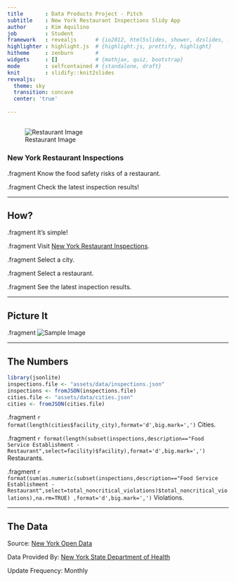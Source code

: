 ```yaml
---
title       : Data Products Project - Pitch
subtitle    : New York Restaurant Inspections Slidy App
author      : Kim Aquilino
job         : Student
framework   : revealjs      # {io2012, html5slides, shower, dzslides, ...}
highlighter : highlight.js  # {highlight.js, prettify, highlight}
hitheme     : zenburn       # 
widgets     : []            # {mathjax, quiz, bootstrap}
mode        : selfcontained # {standalone, draft}
knit        : slidify::knit2slides
revealjs:
  theme: sky
  transition: concave
  center: 'true'
  
--- 
```


## 

![Restaurant Image](assets/img/restaurant_sign.jpg)

### New York Restaurant Inspections

.fragment Know the food safety risks of a restaurant.

.fragment Check the latest inspection results! 

--- 

## How?

.fragment It's simple!

.fragment Visit [New York Restaurant Inspections](https://kaquilino.shinyapps.io/DataProductsProject/).

.fragment Select a city.

.fragment Select a restaurant.

.fragment See the latest inspection results. 

--- 

## Picture It

.fragment ![Sample Image](assets/img/sample_output.JPG)

---

## The Numbers

```r
library(jsonlite)
inspections.file <- "assets/data/inspections.json"
inspections <- fromJSON(inspections.file)
cities.file <- "assets/data/cities.json" 
cities <- fromJSON(cities.file)

```

.fragment `r format(length(cities$facility_city),format='d',big.mark=',')` Cities. 

.fragment `r format(length(subset(inspections,description=="Food Service Establishment - Restaurant",select=facility)$facility),format='d',big.mark=',')` Restaurants.

.fragment  `r format(sum(as.numeric(subset(inspections,description=="Food Service Establishment - Restaurant",select=total_noncritical_violations)$total_noncritical_violations),na.rm=TRUE)
,format='d',big.mark=',')` Violations.

---

## The Data

Source: [New York Open Data](https://health.data.ny.gov/Health/Food-Service-Establishment-Last-Inspection/cnih-y5dw)

Data Provided By: [New York State Department of Health](http://www.health.ny.gov/regulations/nycrr/title_10/part_14/subpart_14-1.htm)

Update Frequency: Monthly
